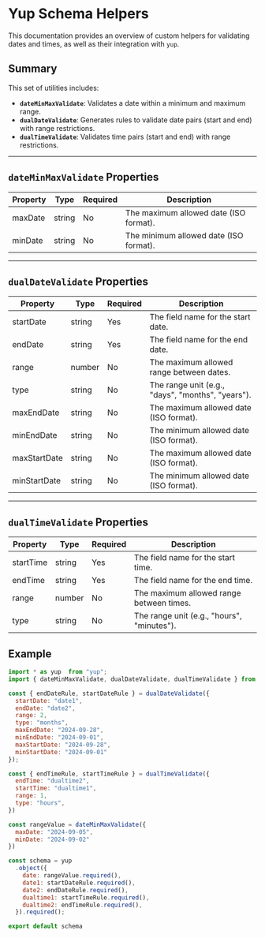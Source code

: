
<Meta title="Helpers/YupSchema" />

# Yup Schema Helpers

This documentation provides an overview of custom helpers for validating dates and times, as well as their integration with `yup`.

## Summary

This set of utilities includes:

- **`dateMinMaxValidate`**: Validates a date within a minimum and maximum range.
- **`dualDateValidate`**: Generates rules to validate date pairs (start and end) with range restrictions.
- **`dualTimeValidate`**: Validates time pairs (start and end) with range restrictions.

---

## `dateMinMaxValidate` Properties

<table style={{ width: "100%", borderCollapse: "collapse", margin: "20px 0" }}>
  <thead>
    <tr>
      <th style={{ border: "1px solid #ddd", padding: "8px" }}>Property</th>
      <th style={{ border: "1px solid #ddd", padding: "8px" }}>Type</th>
      <th style={{ border: "1px solid #ddd", padding: "8px" }}>Required</th>
      <th style={{ border: "1px solid #ddd", padding: "8px" }}>Description</th>
    </tr>
  </thead>
  <tbody>
    <tr>
      <td style={{ border: "1px solid #ddd", padding: "8px" }}>maxDate</td>
      <td style={{ border: "1px solid #ddd", padding: "8px" }}>string</td>
      <td style={{ border: "1px solid #ddd", padding: "8px" }}>No</td>
      <td style={{ border: "1px solid #ddd", padding: "8px" }}>The maximum allowed date (ISO format).</td>
    </tr>
    <tr>
      <td style={{ border: "1px solid #ddd", padding: "8px" }}>minDate</td>
      <td style={{ border: "1px solid #ddd", padding: "8px" }}>string</td>
      <td style={{ border: "1px solid #ddd", padding: "8px" }}>No</td>
      <td style={{ border: "1px solid #ddd", padding: "8px" }}>The minimum allowed date (ISO format).</td>
    </tr>
  </tbody>
</table>

---

## `dualDateValidate` Properties

<table style={{ width: "100%", borderCollapse: "collapse", margin: "20px 0" }}>
  <thead>
    <tr>
      <th style={{ border: "1px solid #ddd", padding: "8px" }}>Property</th>
      <th style={{ border: "1px solid #ddd", padding: "8px" }}>Type</th>
      <th style={{ border: "1px solid #ddd", padding: "8px" }}>Required</th>
      <th style={{ border: "1px solid #ddd", padding: "8px" }}>Description</th>
    </tr>
  </thead>
  <tbody>
    <tr>
      <td style={{ border: "1px solid #ddd", padding: "8px" }}>startDate</td>
      <td style={{ border: "1px solid #ddd", padding: "8px" }}>string</td>
      <td style={{ border: "1px solid #ddd", padding: "8px" }}>Yes</td>
      <td style={{ border: "1px solid #ddd", padding: "8px" }}>The field name for the start date.</td>
    </tr>
    <tr>
      <td style={{ border: "1px solid #ddd", padding: "8px" }}>endDate</td>
      <td style={{ border: "1px solid #ddd", padding: "8px" }}>string</td>
      <td style={{ border: "1px solid #ddd", padding: "8px" }}>Yes</td>
      <td style={{ border: "1px solid #ddd", padding: "8px" }}>The field name for the end date.</td>
    </tr>
    <tr>
      <td style={{ border: "1px solid #ddd", padding: "8px" }}>range</td>
      <td style={{ border: "1px solid #ddd", padding: "8px" }}>number</td>
      <td style={{ border: "1px solid #ddd", padding: "8px" }}>No</td>
      <td style={{ border: "1px solid #ddd", padding: "8px" }}>The maximum allowed range between dates.</td>
    </tr>
    <tr>
      <td style={{ border: "1px solid #ddd", padding: "8px" }}>type</td>
      <td style={{ border: "1px solid #ddd", padding: "8px" }}>string</td>
      <td style={{ border: "1px solid #ddd", padding: "8px" }}>No</td>
      <td style={{ border: "1px solid #ddd", padding: "8px" }}>The range unit (e.g., "days", "months", "years").</td>
    </tr>
    <tr>
      <td style={{ border: "1px solid #ddd", padding: "8px" }}>maxEndDate</td>
      <td style={{ border: "1px solid #ddd", padding: "8px" }}>string</td>
      <td style={{ border: "1px solid #ddd", padding: "8px" }}>No</td>
      <td style={{ border: "1px solid #ddd", padding: "8px" }}>The maximum allowed date (ISO format).</td>
    </tr>
    <tr>
      <td style={{ border: "1px solid #ddd", padding: "8px" }}>minEndDate</td>
      <td style={{ border: "1px solid #ddd", padding: "8px" }}>string</td>
      <td style={{ border: "1px solid #ddd", padding: "8px" }}>No</td>
      <td style={{ border: "1px solid #ddd", padding: "8px" }}>The minimum allowed date (ISO format).</td>
    </tr>
    <tr>
      <td style={{ border: "1px solid #ddd", padding: "8px" }}>maxStartDate</td>
      <td style={{ border: "1px solid #ddd", padding: "8px" }}>string</td>
      <td style={{ border: "1px solid #ddd", padding: "8px" }}>No</td>
      <td style={{ border: "1px solid #ddd", padding: "8px" }}>The maximum allowed date (ISO format).</td>
    </tr>
    <tr>
      <td style={{ border: "1px solid #ddd", padding: "8px" }}>minStartDate</td>
      <td style={{ border: "1px solid #ddd", padding: "8px" }}>string</td>
      <td style={{ border: "1px solid #ddd", padding: "8px" }}>No</td>
      <td style={{ border: "1px solid #ddd", padding: "8px" }}>The minimum allowed date (ISO format).</td>
    </tr>
  </tbody>
</table>

---

## `dualTimeValidate` Properties

<table style={{ width: "100%", borderCollapse: "collapse", margin: "20px 0" }}>
  <thead>
    <tr>
      <th style={{ border: "1px solid #ddd", padding: "8px" }}>Property</th>
      <th style={{ border: "1px solid #ddd", padding: "8px" }}>Type</th>
      <th style={{ border: "1px solid #ddd", padding: "8px" }}>Required</th>
      <th style={{ border: "1px solid #ddd", padding: "8px" }}>Description</th>
    </tr>
  </thead>
  <tbody>
    <tr>
      <td style={{ border: "1px solid #ddd", padding: "8px" }}>startTime</td>
      <td style={{ border: "1px solid #ddd", padding: "8px" }}>string</td>
      <td style={{ border: "1px solid #ddd", padding: "8px" }}>Yes</td>
      <td style={{ border: "1px solid #ddd", padding: "8px" }}>The field name for the start time.</td>
    </tr>
    <tr>
      <td style={{ border: "1px solid #ddd", padding: "8px" }}>endTime</td>
      <td style={{ border: "1px solid #ddd", padding: "8px" }}>string</td>
      <td style={{ border: "1px solid #ddd", padding: "8px" }}>Yes</td>
      <td style={{ border: "1px solid #ddd", padding: "8px" }}>The field name for the end time.</td>
    </tr>
    <tr>
      <td style={{ border: "1px solid #ddd", padding: "8px" }}>range</td>
      <td style={{ border: "1px solid #ddd", padding: "8px" }}>number</td>
      <td style={{ border: "1px solid #ddd", padding: "8px" }}>No</td>
      <td style={{ border: "1px solid #ddd", padding: "8px" }}>The maximum allowed range between times.</td>
    </tr>
    <tr>
      <td style={{ border: "1px solid #ddd", padding: "8px" }}>type</td>
      <td style={{ border: "1px solid #ddd", padding: "8px" }}>string</td>
      <td style={{ border: "1px solid #ddd", padding: "8px" }}>No</td>
      <td style={{ border: "1px solid #ddd", padding: "8px" }}>The range unit (e.g., "hours", "minutes").</td>
    </tr>
  </tbody>
</table>


## Example

```js
import * as yup  from "yup";
import { dateMinMaxValidate, dualDateValidate, dualTimeValidate } from "../helpers/yup/dates";

const { endDateRule, startDateRule } = dualDateValidate({
  startDate: "date1",
  endDate: "date2",
  range: 2,
  type: "months",
  maxEndDate: "2024-09-28",
  minEndDate: "2024-09-01",
  maxStartDate: "2024-09-28",
  minStartDate: "2024-09-01"
});

const { endTimeRule, startTimeRule } = dualTimeValidate({
  endTime: "dualtime2",
  startTime: "dualtime1",
  range: 1,
  type: "hours",
})

const rangeValue = dateMinMaxValidate({
  maxDate: "2024-09-05",
  minDate: "2024-09-02"
})

const schema = yup
  .object({
    date: rangeValue.required(),
    date1: startDateRule.required(),
    date2: endDateRule.required(),
    dualtime1: startTimeRule.required(),
    dualtime2: endTimeRule.required(),
  }).required();

export default schema
```

